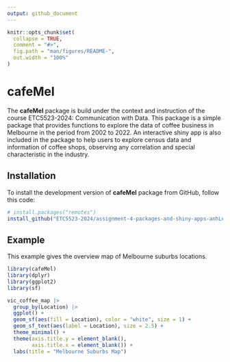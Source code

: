```yaml
---
output: github_document
---
```


<!-- README.md is generated from README.Rmd. Please edit that file -->

```r
knitr::opts_chunk$set(
  collapse = TRUE,
  comment = "#>",
  fig.path = "man/figures/README-",
  out.width = "100%"
)
```

# cafeMel

<!-- badges: start -->
<!-- badges: end -->

The **cafeMel** package is build under the context and instruction of the course ETC5523-2024: Communication with Data. This package is a simple package that provides functions to explore the data of coffee business in Melbourne in the period from 2002 to 2022. An interactive shiny app is also included in the package to help users to explore census data and information of coffee shops, observing any correlation and special characteristic in the industry.

## Installation

To install the development version of **cafeMel** package from GitHub, follow this code:

``` r
# install.packages("remotes")
install_github("ETC5523-2024/assignment-4-packages-and-shiny-apps-anhLe68")
```

## Example

This example gives the overview map of Melbourne suburbs locations.

```r
library(cafeMel)
library(dplyr)
library(ggplot2)
library(sf)

vic_coffee_map |> 
  group_by(Location) |>
  ggplot() +
  geom_sf(aes(fill = Location), color = "white", size = 1) +
  geom_sf_text(aes(label = Location), size = 2.5) +
  theme_minimal() +
  theme(axis.title.y = element_blank(), 
        axis.title.x = element_blank()) +
  labs(title = "Melbourne Suburbs Map")
```




